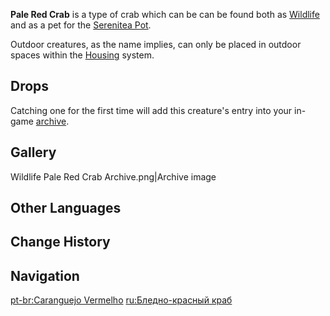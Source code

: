 {{Furnishing Infobox
|id             = 369117
|image          = Wildlife Pale Red Crab Icon.png
|category       = Animal
|subcategory    = Outdoor Creature
|rarity         = 3
|adeptal_energy = 100
|load           = 350
|reduced_load   = 350
|description    = A claw-snapping crab that can be found in various water bodies throughout Teyvat.<br />It has a light red colored shell and a gentle nature. As such, it's a lot more suitable to be raised for ornamental display than others of its kind.<br />It is said that after arriving in the Serenitea Pot, such crabs and the [[Unagi]] have since become neighbors.
|lbType         = Wildlife
|lbFamily       = Other Wildlife
|lbGroup        = Crabs
|source1        = Omni-Ubiquity Net
}}
{{Description|A claw-snapping crab that can be found in various water bodies throughout Teyvat.<br />It has a light red colored shell and a gentle nature. As such, it's a lot more suitable to be raised for ornamental display than others of its kind.|[[Archive]] Description}}
'''Pale Red Crab''' is a type of crab which can be can be found both as [[Wildlife]] and as a pet for the [[Serenitea Pot]].

Outdoor creatures, as the name implies, can only be placed in outdoor spaces within the [[Housing]] system.

==Drops==
{{Card|Crab|1}}

Catching one for the first time will add this creature's entry into your in-game [[archive]].

==Gallery==
<gallery hideaddbutton="true" captionalign="center">
Wildlife Pale Red Crab Archive.png|Archive image
</gallery>

==Other Languages==
{{Other Languages
|en      = Pale Red Crab
|zhs     = 薄红蟹
|zhs_rm  = Bó Hóng Xiè
|zht     = 薄紅蟹
|zht_rm  = Bó Hóng Xiè
|zh_tl   = 
|ja      = 薄紅ガニ
|ja_rm   = Usubeni-gani
|ja_tl   = 
|ko      = 연홍게
|ko_rm   = Yeonhongge
|ko_tl   = Light Red Crab
|es      = Cangrejo rojizo
|es_tl   = 
|fr      = Crabe rouge clair
|fr_tl   = Light Red Crab
|ru      = Бледно-красный краб
|ru_tl   = 
|th      = Pale Red Crab
|vi      = Cua Đỏ
|vi_tl   = 
|de      = Hellroter Krebs
|de_tl   = Light Red Crab
|id      = Pale Red Crab
|pt      = Caranguejo Vermelho
|pt_tl   = 
}}

==Change History==
{{Change History|2.0}}

==Navigation==
{{Wildlife Navbox|state=collapsed}}
{{Furnishing Navbox/Living|Animal}}

[[pt-br:Caranguejo Vermelho]]
[[ru:Бледно-красный краб]]
